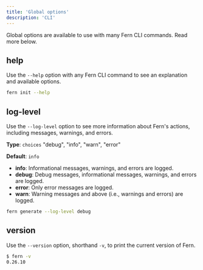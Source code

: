 ```yaml
---
title: 'Global options'
description: 'CLI'
---
```


Global options are available to use with many Fern CLI commands. Read more below.

## help

Use the `--help` option with any Fern CLI command to see an explanation and available options. 

```bash
fern init --help
```

## log-level

Use the `--log-level` option to see more information about Fern's actions, including messages, warnings, and errors.

**Type**: `choices` "debug", "info", "warn", "error"

**Default**: `info`

- **info**: Informational messages, warnings, and errors are logged.
- **debug**: Debug messages, informational messages, warnings, and errors are logged.
- **error**: Only error messages are logged.
- **warn**: Warning messages and above (i.e., warnings and errors) are logged.

```bash
fern generate --log-level debug
```

## version

Use the `--version` option, shorthand `-v`, to print the current version of Fern.

```bash
$ fern -v
0.26.10
```
